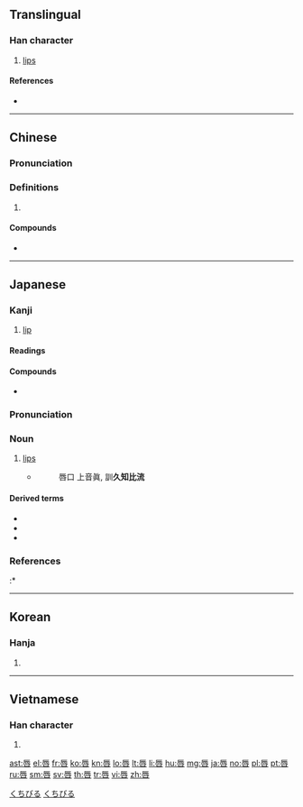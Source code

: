 {{also|脣}}
==Translingual==

===Han character===
{{Han char|rn=30|rad=口|as=07|sn=10|four=71603|canj=MVR|ids=⿱辰口}}

# [[lips]]

====References====
* {{Han ref|kx=0191.320|dkj=03697|dj=0411.080|hdz=10627.070|uh=5507|ud=21767|bh=AE42|bd=44610}}

----

==Chinese==
{{zh-forms|t2=脣}}

===Pronunciation===
{{zh-pron
|m=chún
|c=seon4
|h=pfs=
|md=
|mn=tûn
|w=
|mc=y
|oc=y
|cat=
}}

===Definitions===
{{zh-hanzi}}

# {{rfdef|lang=zh}}

====Compounds====
* {{zh-l|陰脣}}

----

==Japanese==

===Kanji===
{{ja-kanji|grade=c|rs=口07}}

# [[lip]]

====Readings====
{{ja-readings|goon=[[しん]] (shin), [[じゅん]] (jun)|kanon=[[しん]] (shin), [[しゅん]] (shun)|kun=[[くちびる]] (kuchibiru)}}

====Compounds====
* {{ja-r|陰唇|いんしん|[[labia]]}}

{{ja-kanjitab|くちびる|yomi=k}}

===Pronunciation===
{{ja-pron|yomi=k|くちびる|acc=0|dev=1|acc_ref=DJR,NHK}}

===Noun===
{{ja-noun|kyu=脣|くちびる}}

# [[lip]]s
#* {{RQ:Shin'yaku Kegonkyō Ongi Shiki}}
#*: 唇口 上音眞, 訓'''久知比流'''

====Derived terms====
* {{l|ja|上唇}}
* {{l|ja|下唇}}
* {{l|ja|紅唇}}

===References===
<references/>
:* {{R:Nara Ibun 3}}

[[Category:Japanese basic words|くちびる]]
[[Category:ja:Anatomy|くちびる]]

----

==Korean==

===Hanja===
{{ko-hanja|hangeul=진|rv=jin|mr=chin|y=cin}}

# {{defn|lang=ko|sort=口07}}

----

==Vietnamese==

===Han character===
{{vi-hantu|[[thần]]|rs=口07}}

# {{defn|lang=vi|sort=口07}}

[[ast:唇]]
[[el:唇]]
[[fr:唇]]
[[ko:唇]]
[[kn:唇]]
[[lo:唇]]
[[lt:唇]]
[[li:唇]]
[[hu:唇]]
[[mg:唇]]
[[ja:唇]]
[[no:唇]]
[[pl:唇]]
[[pt:唇]]
[[ru:唇]]
[[sm:唇]]
[[sv:唇]]
[[th:唇]]
[[tr:唇]]
[[vi:唇]]
[[zh:唇]]